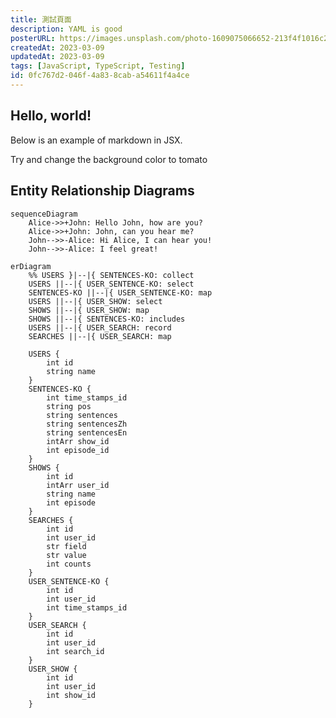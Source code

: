 ```yaml
---
title: 測試頁面
description: YAML is good
posterURL: https://images.unsplash.com/photo-1609075066652-213f4f1016c2
createdAt: 2023-03-09
updatedAt: 2023-03-09
tags: [JavaScript, TypeScript, Testing]
id: 0fc767d2-046f-4a83-8cab-a54611f4a4ce
---
```


## Hello, world!

Below is an example of markdown in JSX.

<div>
  Try and change the background color to tomato
</div>

## Entity Relationship Diagrams

```mermaid
sequenceDiagram
    Alice->>+John: Hello John, how are you?
    Alice->>+John: John, can you hear me?
    John-->>-Alice: Hi Alice, I can hear you!
    John-->>-Alice: I feel great!
```

```mermaid
erDiagram
    %% USERS }|--|{ SENTENCES-KO: collect
    USERS ||--|{ USER_SENTENCE-KO: select
    SENTENCES-KO ||--|{ USER_SENTENCE-KO: map
    USERS ||--|{ USER_SHOW: select
    SHOWS ||--|{ USER_SHOW: map
    SHOWS ||--|{ SENTENCES-KO: includes
    USERS ||--|{ USER_SEARCH: record
    SEARCHES ||--|{ USER_SEARCH: map

    USERS {
        int id
        string name
    }
    SENTENCES-KO {
        int time_stamps_id
        string pos
        string sentences
        string sentencesZh
        string sentencesEn
        intArr show_id
        int episode_id
    }
    SHOWS {
        int id
        intArr user_id
        string name
        int episode
    }
    SEARCHES {
        int id
        int user_id
        str field
        str value
        int counts
    }
    USER_SENTENCE-KO {
        int id
        int user_id
        int time_stamps_id
    }
    USER_SEARCH {
        int id
        int user_id
        int search_id
    }
    USER_SHOW {
        int id
        int user_id
        int show_id
    }
```